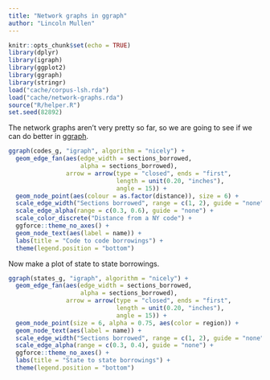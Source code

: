 ```yaml
---
title: "Network graphs in ggraph"
author: "Lincoln Mullen"
---
```


```r
knitr::opts_chunk$set(echo = TRUE)
library(dplyr)
library(igraph)
library(ggplot2)
library(ggraph)
library(stringr)
load("cache/corpus-lsh.rda")
load("cache/network-graphs.rda")
source("R/helper.R")
set.seed(82892)
```

The network graphs aren't very pretty so far, so we are going to see if we can do better in [ggraph](https://github.com/thomasp85/ggraph).


```r
ggraph(codes_g, "igraph", algorithm = "nicely") +
  geom_edge_fan(aes(edge_width = sections_borrowed, 
                    alpha = sections_borrowed),
                arrow = arrow(type = "closed", ends = "first",
                              length = unit(0.20, "inches"),
                              angle = 15)) +
  geom_node_point(aes(colour = as.factor(distance)), size = 6) +
  scale_edge_width("Sections borrowed", range = c(1, 2), guide = "none") + 
  scale_edge_alpha(range = c(0.3, 0.6), guide = "none") +
  scale_color_discrete("Distance from a NY code") +
  ggforce::theme_no_axes() +
  geom_node_text(aes(label = name)) +
  labs(title = "Code to code borrowings") +
  theme(legend.position = "bottom")
```

Now make a plot of state to state borrowings.

```r
ggraph(states_g, "igraph", algorithm = "nicely") +
  geom_edge_fan(aes(edge_width = sections_borrowed, 
                    alpha = sections_borrowed),
                arrow = arrow(type = "closed", ends = "first",
                              length = unit(0.20, "inches"),
                              angle = 15)) +
  geom_node_point(size = 6, alpha = 0.75, aes(color = region)) +
  geom_node_text(aes(label = name)) +
  scale_edge_width("Sections borrowed", range = c(1, 2), guide = "none") + 
  scale_edge_alpha(range = c(0.3, 0.4), guide = "none") +
  ggforce::theme_no_axes() +
  labs(title = "State to state borrowings") +
  theme(legend.position = "bottom")
```


